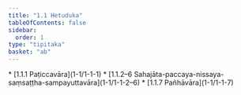 ```yaml
---
title: "1.1 Hetuduka"
tableOfContents: false
sidebar:
  order: 1
type: "tipitaka"
basket: "ab"
---
```



<DynamicBreadcrumb />



<TableOfContents>
* [1.1.1 Paṭiccavāra](1-1/1-1-1)
* [1.1.2–6 Sahajāta-paccaya-nissaya-saṃsaṭṭha-sampayuttavāra](1-1/1-1-2–6)
* [1.1.7 Pañhāvāra](1-1/1-1-7)
</TableOfContents>